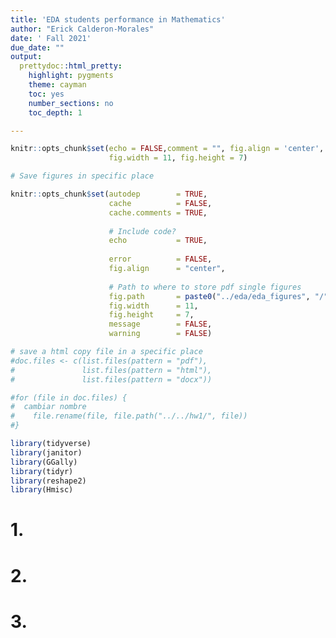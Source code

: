 ```yaml
---
title: 'EDA students performance in Mathematics'
author: "Erick Calderon-Morales"
date: ' Fall 2021'
due_date: ""
output:
  prettydoc::html_pretty:
    highlight: pygments
    theme: cayman
    toc: yes
    number_sections: no
    toc_depth: 1

---
```


```r
knitr::opts_chunk$set(echo = FALSE,comment = "", fig.align = 'center',
					  fig.width = 11, fig.height = 7)
```



```r

# Save figures in specific place

knitr::opts_chunk$set(autodep        = TRUE,
                      cache          = FALSE,
                      cache.comments = TRUE,
                      
                      # Include code?
                      echo           = TRUE,
                      
                      error          = FALSE,
                      fig.align      = "center",
                      
                      # Path to where to store pdf single figures
                      fig.path       = paste0("../eda/eda_figures", "/"),
                      fig.width      = 11,
                      fig.height     = 7,
                      message        = FALSE,
                      warning        = FALSE)
```


```r

# save a html copy file in a specific place
#doc.files <- c(list.files(pattern = "pdf"),
#               list.files(pattern = "html"),
#               list.files(pattern = "docx"))

#for (file in doc.files) {
#  cambiar nombre
#    file.rename(file, file.path("../../hw1/", file))
#}
```


```r
library(tidyverse)
library(janitor)
library(GGally)
library(tidyr)
library(reshape2)
library(Hmisc)

```

# 1. 
# 2. 
# 3. 